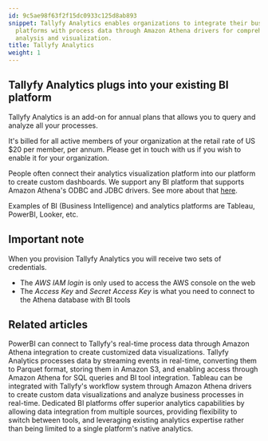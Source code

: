 ```yaml
---
id: 9c5ae98f63f2f15dc0933c125d8ab893
snippet: Tallyfy Analytics enables organizations to integrate their business intelligence
  platforms with process data through Amazon Athena drivers for comprehensive data
  analysis and visualization.
title: Tallyfy Analytics
weight: 1
---
```


## Tallyfy Analytics plugs into your existing BI platform

Tallyfy Analytics is an add-on for annual plans that allows you to query and analyze all your processes.

It's billed for all active members of your organization at the retail rate of US $20 per member, per annum. Please get in touch with us if you wish to enable it for your organization.

People often connect their analytics visualization platform into our platform to create custom dashboards. We support any BI platform that supports Amazon Athena's ODBC and JDBC drivers. See more about that [here](https://docs.aws.amazon.com/athena/latest/ug/athena-bi-tools-jdbc-odbc.html).

Examples of BI (Business Intelligence) and analytics platforms are Tableau, PowerBI, Looker, etc.

## Important note

When you provision Tallyfy Analytics you will receive two sets of credentials.

* The _AWS IAM login_ is only used to access the AWS console on the web
* The _Access Key_ and _Secret Access Key_ is what you need to connect to the Athena database with BI tools


<PageTree />


## Related articles
<CardGrid>
<LinkTitleCard header="<b>Analytics > PowerBI</b>" href="/products/pro/integrations/analytics/powerbi/" > PowerBI can connect to Tallyfy's real-time process data through Amazon Athena integration to create customized data visualizations. </LinkTitleCard>
<LinkTitleCard header="<b>Analytics > How Tallyfy Analytics works</b>" href="/products/pro/integrations/analytics/how-does-tallyfy-analytics-process-my-data/" > Tallyfy Analytics processes data by streaming events in real-time, converting them to Parquet format, storing them in Amazon S3, and enabling access through Amazon Athena for SQL queries and BI tool integration. </LinkTitleCard>
<LinkTitleCard header="<b>Analytics > Tableau</b>" href="/products/pro/integrations/analytics/tableau/" > Tableau can be integrated with Tallyfy's workflow system through Amazon Athena drivers to create custom data visualizations and analyze business processes in real-time. </LinkTitleCard>
<LinkTitleCard header="<b>Analytics > Why use BI platforms vs. native analytics?</b>" href="/products/pro/integrations/analytics/why-use-a-dedicated-bi-platform-with-tallyfy/" > Dedicated BI platforms offer superior analytics capabilities by allowing data integration from multiple sources, providing flexibility to switch between tools, and leveraging existing analytics expertise rather than being limited to a single platform's native analytics. </LinkTitleCard>
</CardGrid>